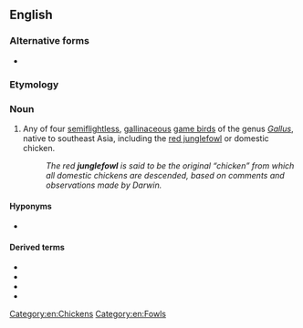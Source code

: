 {{also|jungle fowl}}
==English==

===Alternative forms===
* {{l|en|jungle fowl}}

===Etymology===
{{compound|en|jungle|fowl}}

===Noun===
{{en-noun|junglefowl|s}}

# Any of four [[semiflightless]], [[gallinaceous]] [[game bird]]s of the genus ''[[Gallus]]'', native to southeast Asia, including the [[red junglefowl]] or domestic chicken.
#: ''The red '''junglefowl''' is said to be the original “chicken” from which all domestic chickens are descended, based on comments and observations made by Darwin.''

====Hyponyms====
* {{l|en|chicken}}

====Derived terms====
* {{l|en|green junglefowl}}
* {{l|en|grey junglefowl}}
* {{l|en|red junglefowl}}
* {{vern|Sri Lanka junglefowl}}

[[Category:en:Chickens]]
[[Category:en:Fowls]]